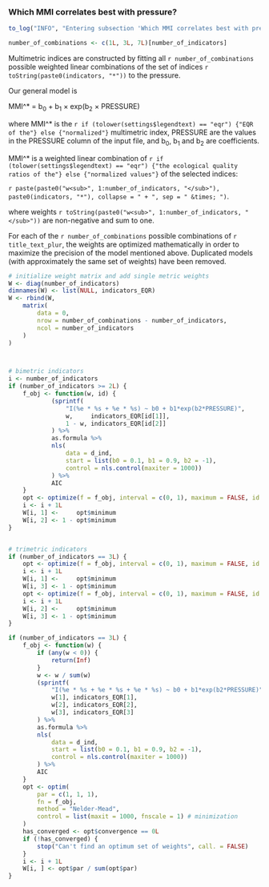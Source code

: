 ### Which MMI correlates best with pressure?

```r
to_log("INFO", "Entering subsection 'Which MMI correlates best with pressure?'...")
```


```r
number_of_combinations <- c(1L, 3L, 7L)[number_of_indicators]   
```

Multimetric indices are constructed by fitting all `r number_of_combinations` possible weighted linear combinations of the set of indices `r toString(paste0(indicators, "*"))` to the pressure. 

Our general model is

MMI^* = b<sub>0</sub> + b<sub>1</sub> &times; exp(b<sub>2</sub> &times; PRESSURE)

where MMI^* is the `r if (tolower(settings$legendtext) == "eqr") {"EQR of the"} else {"normalized"}` multimetric index, PRESSURE are the values in the PRESSURE column of the input file, and b<sub>0</sub>, b<sub>1</sub> and b<sub>2</sub> are coefficients.

MMI^* is a weighted linear combination of `r if (tolower(settings$legendtext) == "eqr") {"the ecological quality ratios of the"} else {"normalized values"}` of the selected indices:

`r paste(paste0("w<sub>", 1:number_of_indicators, "</sub>"), paste0(indicators, "*"), collapse = " + ", sep = " &times; ")`. 

where weights `r toString(paste0("w<sub>", 1:number_of_indicators, "</sub>"))` are non-negative and sum to one.

For each of the `r number_of_combinations` possible combinations of `r title_text_plur`, the weights are optimized mathematically in order to maximize the precision of the model mentioned above. Duplicated models (with approximately the same set of weights) have been removed.

```r
# initialize weight matrix and add single metric weights
W <- diag(number_of_indicators)
dimnames(W) <- list(NULL, indicators_EQR)
W <- rbind(W, 
    matrix(
        data = 0, 
        nrow = number_of_combinations - number_of_indicators, 
        ncol = number_of_indicators
    )
)



# bimetric indicators
i <- number_of_indicators
if (number_of_indicators >= 2L) {
    f_obj <- function(w, id) {
            (sprintf(
                "I(%e * %s + %e * %s) ~ b0 + b1*exp(b2*PRESSURE)",
                w,     indicators_EQR[id[1]],
                1 - w, indicators_EQR[id[2]]
            ) %>%
            as.formula %>%
            nls(
                data = d_ind,  
                start = list(b0 = 0.1, b1 = 0.9, b2 = -1),
                control = nls.control(maxiter = 1000))
            ) %>%
            AIC
    }
    opt <- optimize(f = f_obj, interval = c(0, 1), maximum = FALSE, id = c(1, 2))
    i <- i + 1L
    W[i, 1] <-     opt$minimum
    W[i, 2] <- 1 - opt$minimum
}


# trimetric indicators
if (number_of_indicators == 3L) {
    opt <- optimize(f = f_obj, interval = c(0, 1), maximum = FALSE, id = c(1, 3))
    i <- i + 1L
    W[i, 1] <-     opt$minimum
    W[i, 3] <- 1 - opt$minimum
    opt <- optimize(f = f_obj, interval = c(0, 1), maximum = FALSE, id = c(2, 3))
    i <- i + 1L
    W[i, 2] <-     opt$minimum
    W[i, 3] <- 1 - opt$minimum
}

if (number_of_indicators == 3L) {
    f_obj <- function(w) {
        if (any(w < 0)) {
            return(Inf)
        }
        w <- w / sum(w)
        (sprintf(
            "I(%e * %s + %e * %s + %e * %s) ~ b0 + b1*exp(b2*PRESSURE)",
            w[1], indicators_EQR[1],
            w[2], indicators_EQR[2],
            w[3], indicators_EQR[3]
        ) %>% 
        as.formula %>%
        nls(
            data = d_ind,  
            start = list(b0 = 0.1, b1 = 0.9, b2 = -1),
            control = nls.control(maxiter = 1000))
        ) %>%
        AIC
    }
    opt <- optim(
        par = c(1, 1, 1), 
        fn = f_obj, 
        method = "Nelder-Mead", 
        control = list(maxit = 1000, fnscale = 1) # minimization
    )
    has_converged <- opt$convergence == 0L
    if (!has_converged) {
        stop("Can't find an optimum set of weights", call. = FALSE)
    }
    i <- i + 1L
    W[i, ] <- opt$par / sum(opt$par)
}
```

